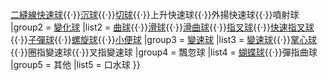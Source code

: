 {{Navbox
|name  = Baseball pitches
|state  = uncollapsed
|title = [[棒球球路]]
|image = [[File:Sliderillustration.png|80px|right|Slider grip]]
|group1 = [[快速球]]
|list1  = [[快速球#四縫線快速球|四縫線快速球]]{{·}}[[快速球#二縫線快速球|二縫線快速球]]{{·}}[[伸卡球|沉球]]{{·}}[[切球]]{{·}}上升快速球{{·}}外揚快速球{{·}}噴射球
|group2 = [[變化球]]
|list2  = [[曲球]]{{·}}[[滑球]]{{·}}[[滑曲球]]{{·}}[[指叉球]]{{·}}[[快速指叉球]]{{·}}[[子彈球]]{{·}}[[螺旋球]]{{·}}[[小便球]]
|group3 = [[變速球]]
|list3  = [[變速球]]{{·}}[[掌心球]]{{·}}圈指變速球{{·}}叉指變速球
|group4 = 飄忽球
|list4  = [[蝴蝶球]]{{·}}彈指曲球
|group5 = 其他
|list5  = 口水球
}}

<noinclude>[[Category:棒球模板|{{PAGENAME}}]]
</noinclude>